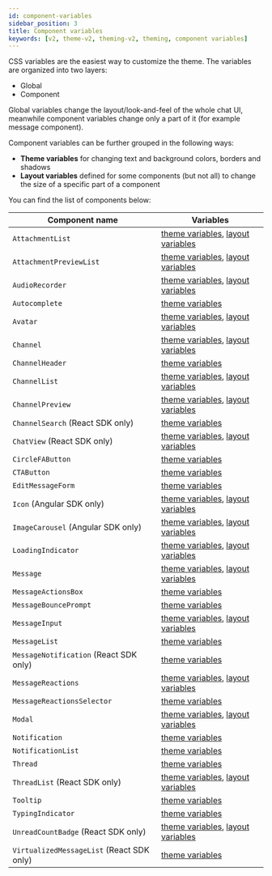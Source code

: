 ```yaml
---
id: component-variables
sidebar_position: 3
title: Component variables
keywords: [v2, theme-v2, theming-v2, theming, component variables]
---
```


CSS variables are the easiest way to customize the theme. The variables are organized into two layers:

- Global
- Component

Global variables change the layout/look-and-feel of the whole chat UI, meanwhile component variables change only a part of it (for example message component).

Component variables can be further grouped in the following ways:

- **Theme variables** for changing text and background colors, borders and shadows
- **Layout variables** defined for some components (but not all) to change the size of a specific part of a component

You can find the list of components below:

| Component name                            | Variables                                                                                                                                                                                                                                                                                            |
| ----------------------------------------- | ---------------------------------------------------------------------------------------------------------------------------------------------------------------------------------------------------------------------------------------------------------------------------------------------------- |
| `AttachmentList`                          | [theme variables](https://github.com/GetStream/stream-chat-css/tree/v5.1.0/src/v2/styles/AttachmentList/AttachmentList-theme.scss), [layout variables](https://github.com/GetStream/stream-chat-css/tree/v5.1.0/src/v2/styles/AttachmentList/AttachmentList-layout.scss)                             |
| `AttachmentPreviewList`                   | [theme variables](https://github.com/GetStream/stream-chat-css/tree/v5.1.0/src/v2/styles/AttachmentPreviewList/AttachmentPreviewList-theme.scss), [layout variables](https://github.com/GetStream/stream-chat-css/tree/v5.1.0/src/v2/styles/AttachmentPreviewList/AttachmentPreviewList-layout.scss) |
| `AudioRecorder`                           | [theme variables](https://github.com/GetStream/stream-chat-css/tree/v5.1.0/src/v2/styles/AudioRecorder/AudioRecorder-theme.scss), [layout variables](https://github.com/GetStream/stream-chat-css/tree/v5.1.0/src/v2/styles/AudioRecorder/AudioRecorder-layout.scss)                                 |
| `Autocomplete`                            | [theme variables](https://github.com/GetStream/stream-chat-css/tree/v5.1.0/src/v2/styles/Autocomplete/Autocomplete-theme.scss)                                                                                                                                                                       |
| `Avatar`                                  | [theme variables](https://github.com/GetStream/stream-chat-css/tree/v5.1.0/src/v2/styles/Avatar/Avatar-theme.scss), [layout variables](https://github.com/GetStream/stream-chat-css/tree/v5.1.0/src/v2/styles/Avatar/Avatar-layout.scss)                                                             |
| `Channel`                                 | [theme variables](https://github.com/GetStream/stream-chat-css/tree/v5.1.0/src/v2/styles/Channel/Channel-theme.scss), [layout variables](https://github.com/GetStream/stream-chat-css/tree/v5.1.0/src/v2/styles/Channel/Channel-layout.scss)                                                         |
| `ChannelHeader`                           | [theme variables](https://github.com/GetStream/stream-chat-css/tree/v5.1.0/src/v2/styles/ChannelHeader/ChannelHeader-theme.scss)                                                                                                                                                                     |
| `ChannelList`                             | [theme variables](https://github.com/GetStream/stream-chat-css/tree/v5.1.0/src/v2/styles/ChannelList/ChannelList-theme.scss), [layout variables](https://github.com/GetStream/stream-chat-css/tree/v5.1.0/src/v2/styles/ChannelList/ChannelList-layout.scss)                                         |
| `ChannelPreview`                          | [theme variables](https://github.com/GetStream/stream-chat-css/tree/v5.1.0/src/v2/styles/ChannelPreview/ChannelPreview-theme.scss), [layout variables](https://github.com/GetStream/stream-chat-css/tree/v5.1.0/src/v2/styles/ChannelPreview/ChannelPreview-layout.scss)                             |
| `ChannelSearch` (React SDK only)          | [theme variables](https://github.com/GetStream/stream-chat-css/tree/v5.1.0/src/v2/styles/ChannelSearch/ChannelSearch-theme.scss)                                                                                                                                                                     |
| `ChatView` (React SDK only)               | [theme variables](https://github.com/GetStream/stream-chat-css/tree/v5.1.0/src/v2/styles/ChatView/ChatView-theme.scss), [layout variables](https://github.com/GetStream/stream-chat-css/tree/v5.1.0/src/v2/styles/ChatView/ChatView-layout.scss)                                                     |
| `CircleFAButton`                          | [theme variables](https://github.com/GetStream/stream-chat-css/tree/v5.1.0/src/v2/styles/CircleFAButton/CircleFAButton-theme.scss)                                                                                                                                                                   |
| `CTAButton`                               | [theme variables](https://github.com/GetStream/stream-chat-css/tree/v5.1.0/src/v2/styles/CTAButton/CTAButton-theme.scss)                                                                                                                                                                             |
| `EditMessageForm`                         | [theme variables](https://github.com/GetStream/stream-chat-css/tree/v5.1.0/src/v2/styles/EditMessageForm/EditMessageForm-theme.scss)                                                                                                                                                                 |
| `Icon` (Angular SDK only)                 | [theme variables](https://github.com/GetStream/stream-chat-css/tree/v5.1.0/src/v2/styles/Icon/Icon-theme.scss), [layout variables](https://github.com/GetStream/stream-chat-css/tree/v5.1.0/src/v2/styles/Icon/Icon-layout.scss)                                                                     |
| `ImageCarousel` (Angular SDK only)        | [theme variables](https://github.com/GetStream/stream-chat-css/tree/v5.1.0/src/v2/styles/ImageCarousel/ImageCarousel-theme.scss), [layout variables](https://github.com/GetStream/stream-chat-css/tree/v5.1.0/src/v2/styles/ImageCarousel/ImageCarousel-layout.scss)                                 |
| `LoadingIndicator`                        | [theme variables](https://github.com/GetStream/stream-chat-css/tree/v5.1.0/src/v2/styles/LoadingIndicator/LoadingIndicator-theme.scss), [layout variables](https://github.com/GetStream/stream-chat-css/tree/v5.1.0/src/v2/styles/LoadingIndicator/LoadingIndicator-layout.scss)                     |
| `Message`                                 | [theme variables](https://github.com/GetStream/stream-chat-css/tree/v5.1.0/src/v2/styles/Message/Message-theme.scss), [layout variables](https://github.com/GetStream/stream-chat-css/tree/v5.1.0/src/v2/styles/Message/Message-layout.scss)                                                         |
| `MessageActionsBox`                       | [theme variables](https://github.com/GetStream/stream-chat-css/tree/v5.1.0/src/v2/styles/MessageActionsBox/MessageActionsBox-theme.scss)                                                                                                                                                             |
| `MessageBouncePrompt`                     | [theme variables](https://github.com/GetStream/stream-chat-css/tree/v5.1.0/src/v2/styles/MessageBouncePrompt/MessageBouncePrompt-theme.scss)                                                                                                                                                         |
| `MessageInput`                            | [theme variables](https://github.com/GetStream/stream-chat-css/tree/v5.1.0/src/v2/styles/MessageInput/MessageInput-theme.scss), [layout variables](https://github.com/GetStream/stream-chat-css/tree/v5.1.0/src/v2/styles/MessageInput/MessageInput-layout.scss)                                     |
| `MessageList`                             | [theme variables](https://github.com/GetStream/stream-chat-css/tree/v5.1.0/src/v2/styles/MessageList/MessageList-theme.scss)                                                                                                                                                                         |
| `MessageNotification` (React SDK only)    | [theme variables](https://github.com/GetStream/stream-chat-css/tree/v5.1.0/src/v2/styles/MessageNotification/MessageNotification-theme.scss)                                                                                                                                                         |
| `MessageReactions`                        | [theme variables](https://github.com/GetStream/stream-chat-css/tree/v5.1.0/src/v2/styles/MessageReactions/MessageReactions-theme.scss), [layout variables](https://github.com/GetStream/stream-chat-css/tree/v5.1.0/src/v2/styles/MessageReactions/MessageReactions-layout.scss)                     |
| `MessageReactionsSelector`                | [theme variables](https://github.com/GetStream/stream-chat-css/tree/v5.1.0/src/v2/styles/MessageReactionsSelector/MessageReactionsSelector-theme.scss)                                                                                                                                               |
| `Modal`                                   | [theme variables](https://github.com/GetStream/stream-chat-css/tree/v5.1.0/src/v2/styles/Modal/Modal-theme.scss), [layout variables](https://github.com/GetStream/stream-chat-css/tree/v5.1.0/src/v2/styles/Modal/Modal-layout.scss)                                                                 |
| `Notification`                            | [theme variables](https://github.com/GetStream/stream-chat-css/tree/v5.1.0/src/v2/styles/Notification/Notification-theme.scss)                                                                                                                                                                       |
| `NotificationList`                        | [theme variables](https://github.com/GetStream/stream-chat-css/tree/v5.1.0/src/v2/styles/NotificationList/NotificationList-theme.scss)                                                                                                                                                               |
| `Thread`                                  | [theme variables](https://github.com/GetStream/stream-chat-css/tree/v5.1.0/src/v2/styles/Thread/Thread-theme.scss)                                                                                                                                                                                   |
| `ThreadList` (React SDK only)             | [theme variables](https://github.com/GetStream/stream-chat-css/tree/v5.1.0/src/v2/styles/ThreadList/ThreadList-theme.scss), [layout variables](https://github.com/GetStream/stream-chat-css/tree/v5.1.0/src/v2/styles/ThreadList/ThreadList-layout.scss)                                             |
| `Tooltip`                                 | [theme variables](https://github.com/GetStream/stream-chat-css/tree/v5.1.0/src/v2/styles/Tooltip/Tooltip-theme.scss)                                                                                                                                                                                 |
| `TypingIndicator`                         | [theme variables](https://github.com/GetStream/stream-chat-css/tree/v5.1.0/src/v2/styles/TypingIndicator/TypingIndicator-theme.scss)                                                                                                                                                                 |
| `UnreadCountBadge` (React SDK only)       | [theme variables](https://github.com/GetStream/stream-chat-css/tree/v5.1.0/src/v2/styles/UnreadCountBadge/UnreadCountBadge-theme.scss), [layout variables](https://github.com/GetStream/stream-chat-css/tree/v5.1.0/src/v2/styles/UnreadCountBadge/UnreadCountBadge-layout.scss)                     |
| `VirtualizedMessageList` (React SDK only) | [theme variables](https://github.com/GetStream/stream-chat-css/tree/v5.1.0/src/v2/styles/VirtualizedMessageList/VirtualizedMessageList-theme.scss)                                                                                                                                                   |

